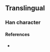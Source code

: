 {{character info/new}}
==Translingual==

===Han character===
{{Han char|rn=86|rad=火|as=06|sn=10|four=|canj=FSLL|ids=⿰火臣}}

====References====
* {{Han ref|kx=0671.081|hdz=32199.031|uh=70E5|ud=28901}}